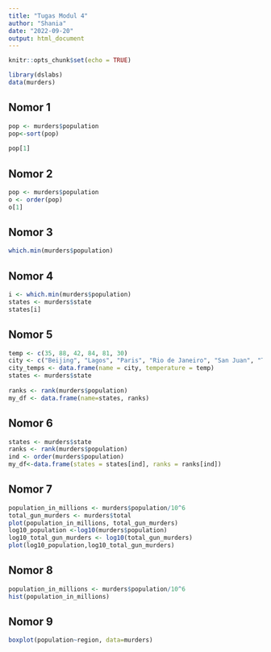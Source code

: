 ```yaml
---
title: "Tugas Modul 4"
author: "Shania"
date: "2022-09-20"
output: html_document
---
```


```r
knitr::opts_chunk$set(echo = TRUE)
```

```r
library(dslabs)
data(murders)
```
## Nomor 1
```r
pop <- murders$population
pop<-sort(pop)
 
pop[1]
```
## Nomor 2
```r
pop <- murders$population
o <- order(pop)
o[1]
```
## Nomor 3
```r
which.min(murders$population)
```
## Nomor 4
```r
i <- which.min(murders$population)
states <- murders$state
states[i]
```
## Nomor 5
```r
temp <- c(35, 88, 42, 84, 81, 30)
city <- c("Beijing", "Lagos", "Paris", "Rio de Janeiro", "San Juan", "Toronto")
city_temps <- data.frame(name = city, temperature = temp)
states <- murders$state
 
ranks <- rank(murders$population)
my_df <- data.frame(name=states, ranks)
```
## Nomor 6
```r
states <- murders$state
ranks <- rank(murders$population)
ind <- order(murders$population)
my_df<-data.frame(states = states[ind], ranks = ranks[ind])
```
## Nomor 7
```r
population_in_millions <- murders$population/10^6
total_gun_murders <- murders$total
plot(population_in_millions, total_gun_murders)
log10_population <-log10(murders$population)
log10_total_gun_murders <- log10(total_gun_murders)
plot(log10_population,log10_total_gun_murders)
```
## Nomor 8
```r
population_in_millions <- murders$population/10^6
hist(population_in_millions)
```
## Nomor 9
```r
boxplot(population~region, data=murders)
```